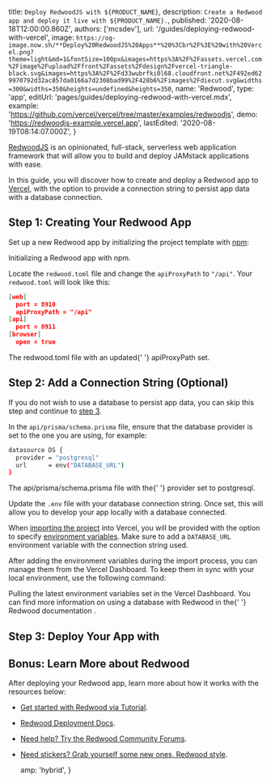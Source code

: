 
  title: `Deploy RedwoodJS with ${PRODUCT_NAME}`,
  description: `Create a Redwood app and deploy it live with ${PRODUCT_NAME}.`,
  published: '2020-08-18T12:00:00.860Z',
  authors: ['mcsdev'],
  url: '/guides/deploying-redwood-with-vercel',
  image: `https://og-image.now.sh/**Deploy%20RedwoodJS%20Apps**%20%3Cbr%2F%3E%20with%20Vercel.png?theme=light&md=1&fontSize=100px&images=https%3A%2F%2Fassets.vercel.com%2Fimage%2Fupload%2Ffront%2Fassets%2Fdesign%2Fvercel-triangle-black.svg&images=https%3A%2F%2Fd33wubrfki0l68.cloudfront.net%2F492ed629970792d32ac857da0166a7d2308bad99%2F428b6%2Fimages%2Fdiecut.svg&widths=300&widths=350&heights=undefined&heights=350`,
  name: 'Redwood',
  type: 'app',
  editUrl: 'pages/guides/deploying-redwood-with-vercel.mdx',
  example: 'https://github.com/vercel/vercel/tree/master/examples/redwoodjs',
  demo: 'https://redwoodjs-example.vercel.app',
  lastEdited: '2020-08-19T08:14:07.000Z',
}

[RedwoodJS](https://redwoodjs.com/) is an opinionated, full-stack, serverless web application framework that will allow you to build and deploy JAMstack applications with ease.

In this guide, you will discover how to create and deploy a Redwood app to [Vercel](/), with the option to provide a connection string to persist app data with a database connection.

## Step 1: Creating Your Redwood App

Set up a new Redwood app by initializing the project template with [npm](https://www.npmjs.com/):

<Snippet dark text="npm init redwood-app ./my-redwood-app" />
<Caption>Initializing a Redwood app with npm.</Caption>

Locate the `redwood.toml` file and change the `apiProxyPath` to `"/api"`. Your `redwood.toml` will look like this:

```json
[web]
  port = 8910
  apiProxyPath = "/api"
[api]
  port = 8911
[browser]
  open = true
```

<Caption>
  The <InlineCode>redwood.toml</InlineCode> file with an updated{' '}
  <InlineCode>apiProxyPath</InlineCode> set.
</Caption>

## Step 2: Add a Connection String (Optional)

If you do not wish to use a database to persist app data, you can skip this step and continue to [step 3](#step-3:-deploy-your-app-with-vercel).

In the `api/prisma/schema.prisma` file, ensure that the database provider is set to the one you are using, for example:

```bash
datasource DS {
  provider = "postgresql"
  url      = env("DATABASE_URL")
}
```

<Caption>
  The <InlineCode>api/prisma/schema.prisma</InlineCode> file with the{' '}
  <InlineCode>provider</InlineCode> set to <InlineCode>postgresql</InlineCode>.
</Caption>

Update the `.env` file with your database connection string. Once set, this will allow you to develop your app locally with a database connected.

When [importing the project](/docs/git-integrations) into Vercel, you will be provided with the option to specify [environment variables](/docs/build-step#environment-variables). Make sure to add a `DATABASE_URL` environment variable with the connection string used.

After adding the environment variables during the import process, you can manage them from the Vercel Dashboard. To keep them in sync with your local environment, use the following command:

<Snippet dark text="vercel env pull" />
<Caption>
  Pulling the latest environment variables set in the Vercel Dashboard.
</Caption>

<Note>
  You can find more information on using a database with Redwood in the{' '}
  <Link href="https://redwoodjs.com/docs/deploy#prisma-and-database">
    Redwood documentation
  </Link>
  .
</Note>

## Step 3: Deploy Your App with <NameWrapper name={PRODUCT_NAME} />

<DeploySection meta={meta} />

## Bonus: Learn More about Redwood

After deploying your Redwood app, learn more about how it works with the resources below:

- [Get started with Redwood via Tutorial](https://redwoodjs.com/tutorial/welcome-to-redwood).
- [Redwood Deployment Docs](https://redwoodjs.com/docs/deploy).
- [Need help? Try the Redwood Community Forums](https://community.redwoodjs.com).
- [Need stickers? Grab yourself some new ones, Redwood style](https://redwoodjs.com/stickers).


  amp: 'hybrid',
}
